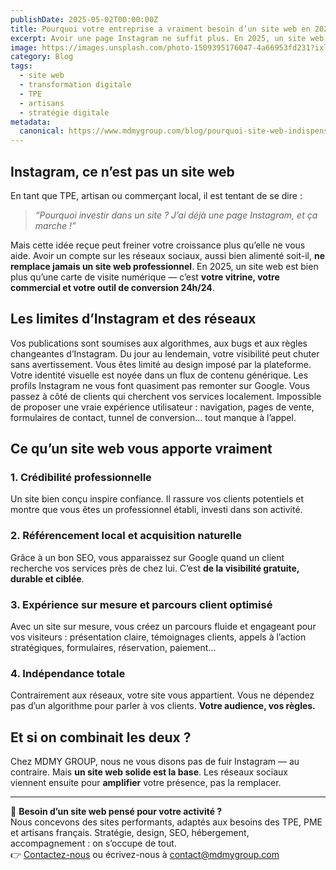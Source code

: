 ```yaml
---
publishDate: 2025-05-02T00:00:00Z  
title: Pourquoi votre entreprise a vraiment besoin d’un site web en 2025 (et non d’un simple compte Instagram)  
excerpt: Avoir une page Instagram ne suffit plus. En 2025, un site web est essentiel pour asseoir la crédibilité de votre entreprise, maîtriser votre visibilité, et convertir efficacement vos prospects.  
image: https://images.unsplash.com/photo-1509395176047-4a66953fd231?ixlib=rb-4.0.3&auto=format&fit=crop&w=1650&q=80  
category: Blog  
tags:  
  - site web  
  - transformation digitale  
  - TPE  
  - artisans  
  - stratégie digitale  
metadata:  
  canonical: https://www.mdmygroup.com/blog/pourquoi-site-web-indispensable-2025  
---
```



## Instagram, ce n’est pas un site web

En tant que TPE, artisan ou commerçant local, il est tentant de se dire :  
> _“Pourquoi investir dans un site ? J’ai déjà une page Instagram, et ça marche !”_

Mais cette idée reçue peut freiner votre croissance plus qu’elle ne vous aide. Avoir un compte sur les réseaux sociaux, aussi bien alimenté soit-il, **ne remplace jamais un site web professionnel**. En 2025, un site web est bien plus qu’une carte de visite numérique — c’est **votre vitrine, votre commercial et votre outil de conversion 24h/24**.

## Les limites d’Instagram et des réseaux

<DListItem dt="Pas de contrôle sur la plateforme">
  Vos publications sont soumises aux algorithmes, aux bugs et aux règles changeantes d’Instagram. Du jour au lendemain, votre visibilité peut chuter sans avertissement.
</DListItem>

<DListItem dt="Aucune maîtrise de votre image de marque">
  Vous êtes limité au design imposé par la plateforme. Votre identité visuelle est noyée dans un flux de contenu générique.
</DListItem>

<DListItem dt="Zéro référencement Google (SEO)">
  Les profils Instagram ne vous font quasiment pas remonter sur Google. Vous passez à côté de clients qui cherchent vos services localement.
</DListItem>

<DListItem dt="Difficile à structurer et convertir">
  Impossible de proposer une vraie expérience utilisateur : navigation, pages de vente, formulaires de contact, tunnel de conversion… tout manque à l’appel.
</DListItem>

## Ce qu’un site web vous apporte vraiment

### 1. Crédibilité professionnelle

Un site bien conçu inspire confiance. Il rassure vos clients potentiels et montre que vous êtes un professionnel établi, investi dans son activité.

### 2. Référencement local et acquisition naturelle

Grâce à un bon SEO, vous apparaissez sur Google quand un client recherche vos services près de chez lui. C’est **de la visibilité gratuite, durable et ciblée**.

### 3. Expérience sur mesure et parcours client optimisé

Avec un site sur mesure, vous créez un parcours fluide et engageant pour vos visiteurs : présentation claire, témoignages clients, appels à l’action stratégiques, formulaires, réservation, paiement…

### 4. Indépendance totale

Contrairement aux réseaux, votre site vous appartient. Vous ne dépendez pas d’un algorithme pour parler à vos clients. **Votre audience, vos règles.**

## Et si on combinait les deux ?

Chez MDMY GROUP, nous ne vous disons pas de fuir Instagram — au contraire. Mais **un site web solide est la base**. Les réseaux sociaux viennent ensuite pour **amplifier** votre présence, pas la remplacer.

---

🔧 **Besoin d’un site web pensé pour votre activité ?**  
Nous concevons des sites performants, adaptés aux besoins des TPE, PME et artisans français. Stratégie, design, SEO, hébergement, accompagnement : on s’occupe de tout.  
👉 [Contactez-nous](https://www.mdmygroup.com/contact) ou écrivez-nous à [contact@mdmygroup.com](mailto:contact@mdmygroup.com)
